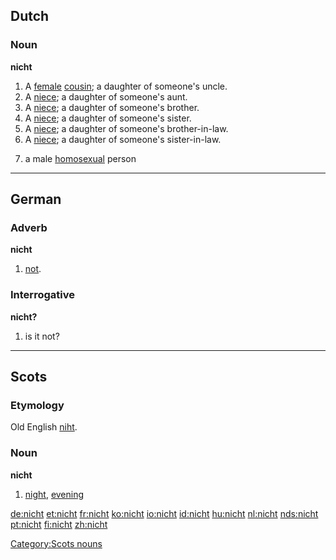 ==Dutch==

===Noun===
'''nicht'''

# A [[female]] [[cousin]]; a daughter of someone's uncle.
# A [[niece]]; a daughter of someone's aunt.
# A [[niece]]; a daughter of someone's brother.
# A [[niece]]; a daughter of someone's sister.
# A [[niece]]; a daughter of someone's brother-in-law.
# A [[niece]]; a daughter of someone's sister-in-law.
# {{derogatory}} a male [[homosexual]] person

----

==German==

===Adverb===
'''nicht'''

# [[not]].

===Interrogative===
'''nicht?'''

# is it not?

----

==Scots==

===Etymology===
Old English [[niht]].

===Noun===
'''nicht'''

# [[night]], [[evening]]

[[Category:Scots nouns]]

[[de:nicht]]
[[et:nicht]]
[[fr:nicht]]
[[ko:nicht]]
[[io:nicht]]
[[id:nicht]]
[[hu:nicht]]
[[nl:nicht]]
[[nds:nicht]]
[[pt:nicht]]
[[fi:nicht]]
[[zh:nicht]]